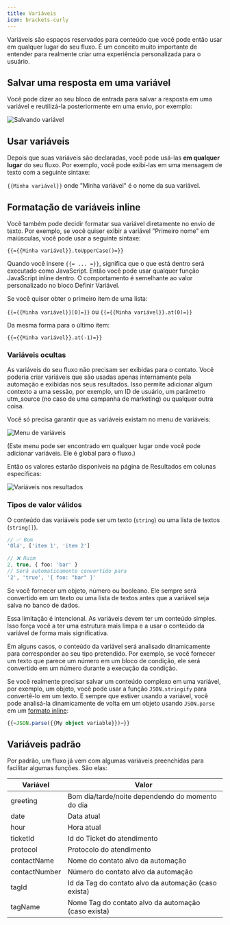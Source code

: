 ```yaml
---
title: Variáveis
icon: brackets-curly
---
```


Variáveis são espaços reservados para conteúdo que você pode então usar em qualquer lugar do seu fluxo. É um conceito muito importante de entender para realmente criar uma experiência personalizada para o usuário.

## Salvar uma resposta em uma variável

Você pode dizer ao seu bloco de entrada para salvar a resposta em uma variável e reutilizá-la posteriormente em uma envio, por exemplo:

<Frame>
  <img
    src="/images/admin/automation/variables/question.png"
    alt="Salvando variável"
    className="rounded-lg"
  />
</Frame>

## Usar variáveis

Depois que suas variáveis são declaradas, você pode usá-las **em qualquer lugar** do seu fluxo. Por exemplo, você pode exibi-las em uma mensagem de texto com a seguinte sintaxe:

`{{Minha variável}}` onde "Minha variável" é o nome da sua variável.

## Formatação de variáveis inline

Você também pode decidir formatar sua variável diretamente no envio de texto. Por exemplo, se você quiser exibir a variável "Primeiro nome" em maiúsculas, você pode usar a seguinte sintaxe:

`{{={{Minha variável}}.toUpperCase()=}}`

Quando você insere `{{= ... =}}`, significa que o que está dentro será executado como JavaScript. Então você pode usar qualquer função JavaScript inline dentro. O comportamento é semelhante ao valor personalizado no bloco Definir Variável.

Se você quiser obter o primeiro item de uma lista:

`{{={{Minha variável}}[0]=}}` ou `{{={{Minha variável}}.at(0)=}}`

Da mesma forma para o último item:

`{{={{Minha variável}}.at(-1)=}}`

### Variáveis ocultas

As variáveis do seu fluxo não precisam ser exibidas para o contato. Você poderia criar variáveis que são usadas apenas internamente pela automação e exibidas nos seus resultados. Isso permite adicionar algum contexto a uma sessão, por exemplo, um ID de usuário, um parâmetro utm_source (no caso de uma campanha de marketing) ou qualquer outra coisa.

Você só precisa garantir que as variáveis existam no menu de variáveis:

<Frame>
  <img
    src="/images/admin/automation/variables/declaring.png"
    alt="Menu de variáveis"
    className="rounded-lg"
  />
</Frame>

(Este menu pode ser encontrado em qualquer lugar onde você pode adicionar variáveis. Ele é global para o fluxo.)

Então os valores estarão disponíveis na página de Resultados em colunas específicas:

<Frame>
  <img
    src="/images/admin/automation/variables/hiddenVariablesResults.png"
    alt="Variáveis nos resultados"
    className="rounded-lg"
  />
</Frame>

### Tipos de valor válidos

O conteúdo das variáveis pode ser um texto (`string`) ou uma lista de textos (`string[]`).

```ts
// ✅ Bom
'Olá', ['item 1', 'item 2']

// ❌ Ruim
2, true, { foo: 'bar' }
// Será automaticamente convertido para
'2', 'true', '{ foo: "bar" }'
```
Se você fornecer um objeto, número ou booleano. Ele sempre será convertido em um texto
ou uma lista de textos antes que a variável seja salva no banco de dados.

Essa limitação é intencional. As variáveis devem ter um conteúdo simples. Isso força você a ter uma estrutura mais limpa e a usar o conteúdo da variável de forma mais significativa.

Em alguns casos, o conteúdo da variável será analisado dinamicamente para corresponder ao seu tipo pretendido. Por exemplo, se você fornecer um texto que
parece um número em um bloco de condição, ele será convertido em um número durante a execução da condição.

Se você realmente precisar salvar um conteúdo complexo em uma variável, por exemplo, um objeto, você pode usar a função `JSON.stringify` para convertê-lo em um texto. E sempre que estiver usando a variável, você pode analisá-la dinamicamente de volta em um objeto usando `JSON.parse` em um [formato inline](#inline-variable-formatting):

```ts
{{=JSON.parse({{My object variable}})=}}
```

## Variáveis padrão

Por padrão, um fluxo já vem com algumas variáveis preenchidas para facilitar algumas funções. São elas:

| Variável | Valor |
| --- | --- |
| greeting | Bom dia/tarde/noite dependendo do momento do dia |
| date | Data atual |
| hour | Hora atual |
| ticketId | Id do Ticket do atendimento |
| protocol | Protocolo do atendimento |
| contactName | Nome do contato alvo da automação |
| contactNumber | Número do contato alvo da automação |
| tagId | Id da Tag do contato alvo da automação (caso exista) |
| tagName | Nome Tag do contato alvo da automação (caso exista) |
